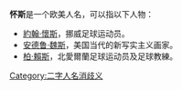 '''怀斯'''是一个欧美人名，可以指以下人物：
* [[約翰·懷斯|約翰·懷斯]]，挪威足球运动员。
* [[安德鲁·魏斯|安德鲁·魏斯]]，美国当代的新写实主义画家。
* [[柏·賴斯|柏·賴斯]]，北愛爾蘭足球运动员及足球教練。
{{disamb}}
[[Category:二字人名消歧义|Category:二字人名消歧义]]